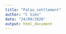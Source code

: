 ```yaml
---
title: "Palau_settlement"
author: "C Sims"
date: "24/09/2020"
output: html_document
---
```





















